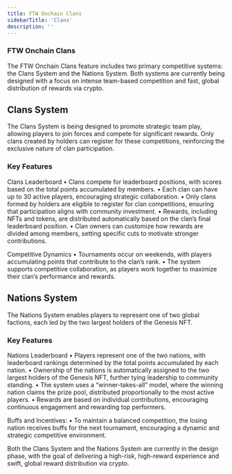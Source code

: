 ```yaml
---
title: FTW Onchain Clans
sidebarTitle: 'Clans'
description: ''
---
```


### FTW Onchain Clans

The FTW Onchain Clans feature includes two primary competitive systems: the Clans System and the Nations System. Both systems are currently being designed with a focus on intense team-based competition and fast, global distribution of rewards via crypto.

## Clans System

The Clans System is being designed to promote strategic team play, allowing players to join forces and compete for significant rewards. Only clans created by holders can register for these competitions, reinforcing the exclusive nature of clan participation.

### Key Features

Clans Leaderboard
	•	Clans compete for leaderboard positions, with scores based on the total points accumulated by members.
	•	Each clan can have up to 30 active players, encouraging strategic collaboration.
	•	Only clans formed by holders are eligible to register for clan competitions, ensuring that participation aligns with community investment.
	•	Rewards, including NFTs and tokens, are distributed automatically based on the clan’s final leaderboard position.
	•	Clan owners can customize how rewards are divided among members, setting specific cuts to motivate stronger contributions.

Competitive Dynamics
	•	Tournaments occur on weekends, with players accumulating points that contribute to the clan’s rank.
	•	The system supports competitive collaboration, as players work together to maximize their clan’s performance and rewards.

## Nations System

The Nations System enables players to represent one of two global factions, each led by the two largest holders of the Genesis NFT.

### Key Features

Nations Leaderboard
	•	Players represent one of the two nations, with leaderboard rankings determined by the total points accumulated by each nation.
	•	Ownership of the nations is automatically assigned to the two largest holders of the Genesis NFT, further tying leadership to community standing.
	•	The system uses a “winner-takes-all” model, where the winning nation claims the prize pool, distributed proportionally to the most active players.
	•	Rewards are based on individual contributions, encouraging continuous engagement and rewarding top performers.
	
Buffs and Incentives:
	•	To maintain a balanced competition, the losing nation receives buffs for the next tournament, encouraging a dynamic and strategic competitive environment.

Both the Clans System and the Nations System are currently in the design phase, with the goal of delivering a high-risk, high-reward experience and swift, global reward distribution via crypto.